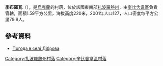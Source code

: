 {{coord|47|18|49|N|36|25|21|E|scale:100000|display=title}}

'''季布羅瓦'''（{{lang-uk|Діброва}}），是[[烏克蘭|烏克蘭]]的村落，位於該國東南部[[扎波羅熱州|扎波羅熱州]]，由[[奎比舍韋區|奎比舍韋區]]負責管轄，面積1.59平方公里，海拔高度220米，2001年人口127，人口密度每平方公里79.9人。

==參考資料==
* [http://weather.in.ua/ua/zaporozhskaja/6770 Погода в селі Діброва]{{Wayback|url=http://weather.in.ua/ua/zaporozhskaja/6770 |date=20160305083624 }}

[[Category:扎波羅熱州村落|Category:扎波羅熱州村落]]
[[Category:奎比舍韋區村落|Category:奎比舍韋區村落]]


{{Zaporizhia-geo-stub}}
